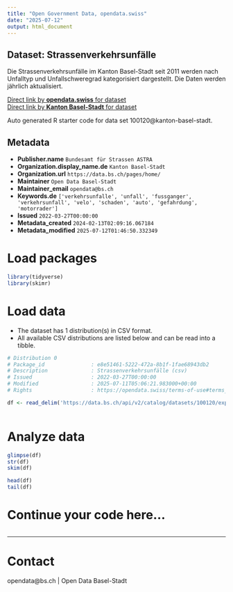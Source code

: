 ```yaml
---
title: "Open Government Data, opendata.swiss"
date: "2025-07-12"
output: html_document
---
```


## Dataset: Strassenverkehrsunfälle

Die Strassenverkehrsunfälle im Kanton Basel-Stadt seit 2011 werden nach Unfalltyp und Unfallschweregrad kategorisiert dargestellt. Die Daten werden jährlich aktualisiert.

[Direct link by **opendata.swiss** for dataset](https://opendata.swiss/de/dataset/strassenverkehrsunfalle1)<br>
[Direct link by **Kanton Basel-Stadt** for dataset](https://data.bs.ch/explore/dataset/100120/)

Auto generated R starter code for data set 100120@kanton-basel-stadt.

## Metadata

- **Publisher.name** `Bundesamt für Strassen ASTRA`
- **Organization.display_name.de** `Kanton Basel-Stadt`
- **Organization.url** `https://data.bs.ch/pages/home/`
- **Maintainer** `Open Data Basel-Stadt`
- **Maintainer_email** `opendata@bs.ch`
- **Keywords.de** `['verkehrsunfalle', 'unfall', 'fussganger', 'verkehrsunfall', 'velo', 'schaden', 'auto', 'gefahrdung', 'motorrader']`
- **Issued** `2022-03-27T00:00:00`
- **Metadata_created** `2024-02-13T02:09:16.067184`
- **Metadata_modified** `2025-07-12T01:46:50.332349`


# Load packages

```r

library(tidyverse)
library(skimr)

```

# Load data

-   The dataset has 1 distribution(s) in CSV format.
-   All available CSV distributions are listed below and can be read into a tibble.

```r

# Distribution 0
# Package_id               : e8e51461-5222-472a-8b1f-1fae68943db2
# Description              : Strassenverkehrsunfälle (csv)
# Issued                   : 2022-03-27T00:00:00
# Modified                 : 2025-07-11T05:06:21.983000+00:00
# Rights                   : https://opendata.swiss/terms-of-use#terms_by

df <- read_delim('https://data.bs.ch/api/v2/catalog/datasets/100120/exports/csv?use_labels=true')



```

# Analyze data

```r

glimpse(df)
str(df)
skim(df)

head(df)
tail(df)

```

# Continue your code here...

```r

```

------------------------------------------------------------------------

# Contact

opendata@bs.ch | Open Data Basel-Stadt
